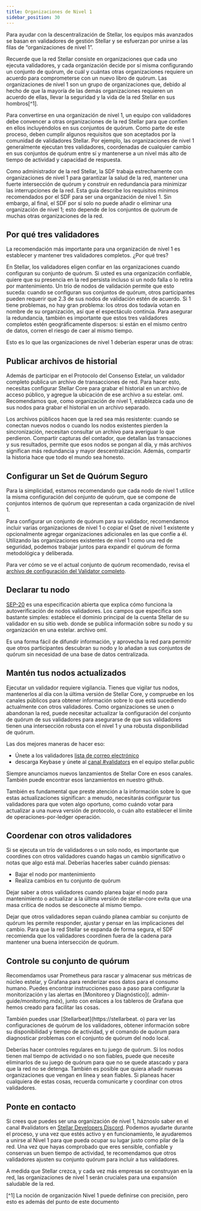 ```yaml
---
title: Organizaciones de Nivel 1
sidebar_position: 30
---
```


Para ayudar con la descentralización de Stellar, los equipos más avanzados se basan en validadores de gestión Stellar y se esfuerzan por unirse a las filas de “organizaciones de nivel 1”.

Recuerde que la red Stellar consiste en organizaciones que cada uno ejecuta validadores, y cada organización decide por sí misma configurando un conjunto de quórum, de cuál y cuántas otras organizaciones requiere un acuerdo para comprometerse con un nuevo libro de quórum. Las organizaciones de nivel 1 son un grupo de organizaciones que, debido al hecho de que la mayoría de las demás organizaciones requieren un acuerdo de ellas, llevar la seguridad y la vida de la red Stellar en sus hombros[^1].

Para convertirse en una organización de nivel 1, un equipo con validadores debe convencer a otras organizaciones de la red Stellar para que confíen en ellos incluyéndolos en sus conjuntos de quórum. Como parte de este proceso, deben cumplir algunos requisitos que son aceptados por la comunidad de validadores Stellar. Por ejemplo, las organizaciones de nivel 1 generalmente ejecutan tres validadores, coordenadas de cualquier cambio en sus conjuntos de quórum entre sí y mantenerse a un nivel más alto de tiempo de actividad y capacidad de respuesta.

Como administrador de la red Stellar, la SDF trabaja estrechamente con organizaciones de nivel 1 para garantizar la salud de la red, mantener una fuerte intersección de quórum y construir en redundancia para minimizar las interrupciones de la red. Esta guía describe los requisitos mínimos recomendados por el SDF para ser una organización de nivel 1. Sin embargo, al final, el SDF por sí solo no puede añadir o eliminar una organización de nivel 1; esto depende de los conjuntos de quórum de muchas otras organizaciones de la red.

## Por qué tres validadores

La recomendación más importante para una organización de nivel 1 es establecer y mantener tres validadores completos. ¿Por qué tres?

En Stellar, los validadores eligen confiar en las organizaciones cuando configuran su conjunto de quórum. Si usted es una organización confiable, quiere que su presencia en la red persista incluso si un nodo falla o lo retira por mantenimiento. Un trío de nodos de validación permite que esto suceda: cuando se configuran sus conjuntos de quórum, otros participantes pueden requerir que 2.3 de sus nodos de validación estén de acuerdo. Si 1 tiene problemas, no hay gran problema: los otros dos todavía votan en nombre de su organización, así que el espectáculo continúa. Para asegurar la redundancia, también es importante que estos tres validadores completos estén geográficamente dispersos: si están en el mismo centro de datos, corren el riesgo de caer al mismo tiempo.

Esto es lo que las organizaciones de nivel 1 deberían esperar unas de otras:

## Publicar archivos de historial

Además de participar en el Protocolo del Consenso Estelar, un validador completo publica un archivo de transacciones de red. Para hacer esto, necesitas configurar Stellar Core para grabar el historial en un archivo de acceso público, y agregue la ubicación de ese archivo a su estelar. oml. Recomendamos que, como organización de nivel 1, establezca cada uno de sus nodos para grabar el historial en un archivo separado.

Los archivos públicos hacen que la red sea más resistente: cuando se conectan nuevos nodos o cuando los nodos existentes pierden la sincronización, necesitan consultar un archivo para averiguar lo que perdieron. Compartir capturas del contador, que detallan las transacciones y sus resultados, permite que esos nodos se pongan al día, y más archivos significan más redundancia y mayor descentralización. Además, compartir la historia hace que todo el mundo sea honesto.

## Configurar un Set de Quórum Seguro

Para la simplicidad, estamos recomendando que cada nodo de nivel 1 utilice la misma configuración del conjunto de quórum, que se compone de conjuntos internos de quórum que representan a cada organización de nivel 1.

Para configurar un conjunto de quórum para su validador, recomendamos incluir varias organizaciones de nivel 1 o copiar el Qset de nivel 1 existente y opcionalmente agregar organizaciones adicionales en las que confíe a él. Utilizando las organizaciones existentes de nivel 1 como una red de seguridad, podemos trabajar juntos para expandir el quórum de forma metodológica y deliberada.

Para ver cómo se ve el actual conjunto de quórum recomendado, revisa el [archivo de configuración del Validator completo](https://github.com/stellar/packages/blob/master/docs/examples/pubnet-validator-full/stellar-core.cfg).

## Declarar tu nodo

[SEP-20](https://github.com/stellar/stellar-protocol/blob/master/ecosystem/sep-0020.md) es una especificación abierta que explica cómo funciona la autoverificación de nodos validadores. Los campos que especifica son bastante simples: establece el dominio principal de la cuenta Stellar de su validador en su sitio web. donde se publica información sobre su nodo y su organización en una estelar. archivo oml.

Es una forma fácil de difundir información, y aprovecha la red para permitir que otros participantes descubran su nodo y lo añadan a sus conjuntos de quórum sin necesidad de una base de datos centralizada.

## Mantén tus nodos actualizados

Ejecutar un validador requiere vigilancia. Tienes que vigilar tus nodos, mantenerlos al día con la última versión de Stellar Core, y compruebe en los canales públicos para obtener información sobre lo que está sucediendo actualmente con otros validadores. Como organizaciones se unen o abandonan la red, puede necesitar actualizar la configuración del conjunto de quórum de sus validadores para asegurarse de que sus validadores tienen una intersección robusta con el nivel 1 y una robusta disponibilidad de quórum.

Las dos mejores maneras de hacer eso:

- Únete a los validadores [lista de correo electrónico](https://groups.google.com/forum/#!forum/stellar-validators)
- descarga Keybase y únete al [canal #validators](https://keybase.io/team/stellar.public) en el equipo stellar.public

Siempre anunciamos nuevos lanzamientos de Stellar Core en esos canales. También puede encontrar esos lanzamientos en nuestro github.

También es fundamental que preste atención a la información sobre lo que estas actualizaciones significan: a menudo, necesitarás configurar tus validadores para que voten algo oportuno, como cuándo votar para actualizar a una nueva versión de protocolo, o cuán alto establecer el límite de operaciones-por-ledger operación.

## Coordenar con otros validadores

Si se ejecuta un trío de validadores o un solo nodo, es importante que coordines con otros validadores cuando hagas un cambio significativo o notas que algo está mal. Deberías hacerles saber cuándo piensas:

- Bajar el nodo por mantenimiento
- Realiza cambios en tu conjunto de quórum

Dejar saber a otros validadores cuando planea bajar el nodo para mantenimiento o actualizar a la última versión de stellar-core evita que una masa crítica de nodos se desconecte al mismo tiempo.

Dejar que otros validadores sepan cuándo planea cambiar su conjunto de quórum les permite responder, ajustar y pensar en las implicaciones del cambio. Para que la red Stellar se expanda de forma segura, el SDF recomienda que los validadores coordinen fuera de la cadena para mantener una buena intersección de quórum.

## Controle su conjunto de quórum

Recomendamos usar Prometheus para rascar y almacenar sus métricas de núcleo estelar, y Grafana para renderizar esos datos para el consumo humano. Puedes encontrar instrucciones paso a paso para configurar la monitorización y las alertas en [Monitoreo y Diagnóstico](. admin-guide/monitoring.mdx), junto con enlaces a los tableros de Grafana que hemos creado para facilitar las cosas.

También puedes usar [Stellarbeat](https://stellarbeat. o) para ver las configuraciones de quórum de los validadores, obtener información sobre su disponibilidad y tiempo de actividad, y el comando de quórum para diagnosticar problemas con el conjunto de quórum del nodo local.

Deberías hacer controles regulares en tu juego de quórum. Si los nodos tienen mal tiempo de actividad o no son fiables, puede que necesite eliminarlos de su juego de quórum para que no se quede atascado y para que la red no se detenga. También es posible que quiera añadir nuevas organizaciones que vengan en línea y sean fiables. Si planeas hacer cualquiera de estas cosas, recuerda comunicarte y coordinar con otros validadores.

## Ponte en contacto

Si crees que puedes ser una organización de nivel 1, háznoslo saber en el canal #validators en [Stellar Developers Discord](https://discord.gg/stellardev). Podemos ayudarte durante el proceso, y una vez que estés activo y en funcionamiento, le ayudaremos a unirse al Nivel 1 para que pueda ocupar su lugar justo como pilar de la red. Una vez que hayas comprobado que eres sensible, confiable y conservas un buen tiempo de actividad, te recomendamos que otros validadores ajusten su conjunto quórum para incluir a tus validadores.

A medida que Stellar crezca, y cada vez más empresas se construyan en la red, las organizaciones de nivel 1 serán cruciales para una expansión saludable de la red.

[^1] La noción de organización Nivel 1 puede definirse con precisión, pero esto es además del punto de este documento

